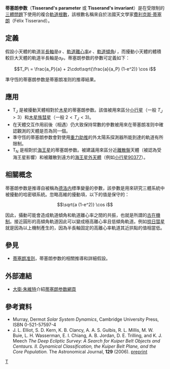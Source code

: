 '''蒂塞朗参数'''（'''Tisserand's parameter''' 或 '''Tisserand's invariant'''）是在受限制的[[三體問題|三體問題]]下使用的複合[[軌道根數|軌道根數]]，該根數名稱來自於法國天文學家[[費利克斯·蒂塞朗|費利克斯·蒂塞朗]]（Félix Tisserand）。

==定義==
假設小天體的軌道[[半長軸|半長軸]]是<math>a\,\!</math>、[[軌道離心率|軌道離心率]]<math>e\,\!</math>、[[軌道傾角|軌道傾角]]<math>i\,\!</math>，而擾動小天體的體積較巨大天體的軌道半長軸是<math>a_P</math>，蒂塞朗参数的參數可定義如下：

:<math>T_P\ = \frac{a_P}{a} + 2\cdot\sqrt{\frac{a}{a_P} (1-e^2)} \cos i</math>

準守恆的蒂塞朗参数是蒂塞朗准则的推導結果。

== 應用 ==
* T<sub>J</sub> 是被擾動天體相對於[[木星|木星]]的蒂塞朗参数。該值被用來區分[[小行星|小行星]]（一般 <math>T_J > 3</math>）和[[週期彗星列表|木星族彗星]]（一般 <math>2< T_J < 3</math>)。
* 在天體交互作用前後（相遇）仍大致保持常數的參數被用來在蒂塞朗准则中確認觀測的天體是否為同一個。
* 準守恆的蒂塞朗参数會對使用[[重力助推|重力助推]]的外太陽系探測器所能到達的軌道有所限制。
* T<sub>N</sub> 是相對於[[海王星|海王星]]的蒂塞朗参数。被建議用來區分近[[離散盤|離散盤]]天體（被認為受海王星影響）和被離散到遠方的[[海王星外天體|海王星外天體]]（例如[[小行星90377|小行星90377]]）。

==相關概念==
蒂塞朗参数是推導自被稱為[[夏尔-欧仁·德洛内|德洛内]]標準變量的參數，該參數是用來研究三體系統中被擾動的哈密頓系統。忽略高維的擾動項，以下的值是保守的：
 
:<math> \sqrt{a (1-e^2)} \cos i</math>

因此，攝動可能會造成軌道傾角和軌道離心率之間的共振，也就是所謂的[[古在機制|古在機制]]。接近圓形的高傾角軌道因此可以變成極高離心率且低傾角軌道。例如[[掠日彗星|掠日彗星]]就是因為以上機制產生的，因為半長軸固定的高離心率軌道其近拱點的值相當低。

== 參見 ==
*[[蒂塞朗准则|蒂塞朗准则]]，蒂塞朗参数的相關推導和詳細假設。

== 外部連結 ==
* [[大衛·朱維特|大衛·朱維特]]介紹[http://www2.ess.ucla.edu/~jewitt/tisserand.html 蒂塞朗参数網頁]

==參考資料==
*Murray, Dermot ''Solar System Dynamics'', Cambridge University Press, ISBN 0-521-57597-4
*J. L. Elliot, S. D. Kern, K. B. Clancy, A. A. S. Gulbis, R. L. Millis, M. W. Buie, L. H. Wasserman, E. I. Chiang, A. B. Jordan, D. E. Trilling, and K. J. Meech ''The Deep Ecliptic Survey: A Search for Kuiper Belt Objects and Centaurs. II. Dynamical Classification, the Kuiper Belt Plane, and the Core Population.'' The Astronomical Journal, '''129''' (2006). [https://web.archive.org/web/20060823112517/http://alpaca.as.arizona.edu/~trilling/des2.pdf preprint]

[[Category:軌道|T]]